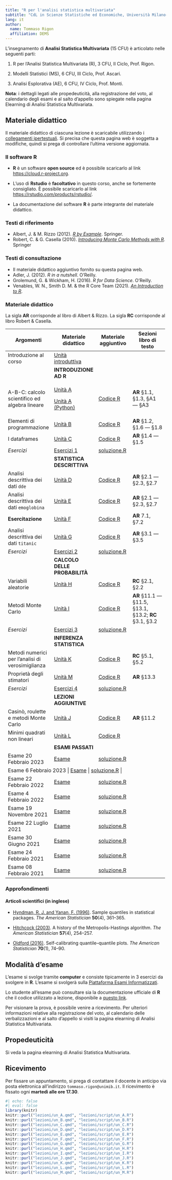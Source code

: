 ```yaml
---
title: "R per l'analisi statistica multivariata"
subtitle: "CdL in Scienze Statistiche ed Economiche, Università Milano-Bicocca"
lang: it
author:
  name: Tommaso Rigon
  affiliation: DEMS
---
```


L'insegnamento di **Analisi Statistica Multivariata** (15 CFU) è articolato nelle seguenti parti:

1.  R per l'Analisi Statistica Multivariata (R), 3 CFU, II Ciclo, Prof. Rigon.

2.  Modelli Statistici (MS), 6 CFU, III Ciclo, Prof. Ascari.

3.  Analisi Esplorativa (AE), 6 CFU, IV Ciclo, Prof. Monti.

**Nota**: i dettagli legati alle propedeuticità, alla registrazione del voto, al calendario degli esami e al salto d'appello sono spiegate nella pagina Elearning di Analisi Statistica Multivariata.

## Materiale didattico

Il materiale didattico di ciascuna lezione è scaricabile utilizzando i [collegamenti ipertestuali](). Si precisa che questa pagina web è soggetta a modifiche, quindi si prega di controllare l'ultima versione aggiornata.

### Il software R

-   **R** è un software **open source** ed è possibile scaricarlo al link <https://cloud.r-project.org>.

-   L'uso di **Rstudio** è **facoltativo** in questo corso, anche se fortemente consigliato. È possibile scaricarlo al link <https://rstudio.com/products/rstudio/>.

-   La documentazione del software **R** è parte integrante del materiale didattico.

### Testi di riferimento

-   Albert, J. & M. Rizzo (2012). [*R by Example*](https://link.springer.com/content/pdf/10.1007%2F978-1-4614-1365-3.pdf). Springer.\
-   Robert, C. & G. Casella (2010). [*Introducing Monte Carlo Methods with R*](https://link.springer.com/content/pdf/10.1007%2F978-1-4419-1576-4.pdf). Springer

### Testi di consultazione

-   Il materiale didattico aggiuntivo fornito su questa pagina web.
-   Adler, J. (2012). *R in a nutshell*. O'Reilly.
-   Grolemund, G. & Wickham, H. (2016). *R for Data Science*. O'Reilly.
-   Venables, W. N., Smith D. M. & the R Core Team (2021). [*An Introduction to R*](https://cran.r-project.org/doc/manuals/r-release/R-intro.pdf).

### Materiale didattico

La sigla **AR** corrisponde al libro di Albert & Rizzo. La sigla **RC** corrisponde al libro Robert & Casella.

+--------------------------------------------------+---------------------------------------------+---------------------------------------------+---------------------------------------------------------+
| Argomenti                                        | Materiale didattico                         | Materiale aggiuntivo                        | Sezioni libro di testo                                  |
+==================================================+=============================================+=============================================+=========================================================+
| Introduzione al corso                            | [Unità introduttiva](lezioni/un_intro.html) |                                             |                                                         |
+--------------------------------------------------+---------------------------------------------+---------------------------------------------+---------------------------------------------------------+
|                                                  | **INTRODUZIONE AD R**                       |                                             |                                                         |
+--------------------------------------------------+---------------------------------------------+---------------------------------------------+---------------------------------------------------------+
| A-B-C: calcolo scientifico ed algebra lineare    | [Unità A](lezioni/un_A.html)                | [Codice R](lezioni/script/un_A.R)           | **AR** §1.1, §1.3, §A1 --- §A3                          |
|                                                  |                                             |                                             |                                                         |
|                                                  | [Unità A (Python)](lezioni/un_py_A.html)    |                                             |                                                         |
+--------------------------------------------------+---------------------------------------------+---------------------------------------------+---------------------------------------------------------+
| Elementi di programmazione                       | [Unità B](lezioni/un_B.html)                | [Codice R](lezioni/script/un_B.R)           | **AR** §1.2, §1.6 --- §1.8                              |
+--------------------------------------------------+---------------------------------------------+---------------------------------------------+---------------------------------------------------------+
| I dataframes                                     | [Unità C](lezioni/un_C.html)                | [Codice R](lezioni/script/un_C.R)           | **AR** §1.4 --- §1.5                                    |
+--------------------------------------------------+---------------------------------------------+---------------------------------------------+---------------------------------------------------------+
| *Esercizi*                                       | [Esercizi 1](exe/es_1.html)                 | [soluzione.R](exe/es_1.R)                   |                                                         |
+--------------------------------------------------+---------------------------------------------+---------------------------------------------+---------------------------------------------------------+
|                                                  | **STATISTICA DESCRITTIVA**                  |                                             |                                                         |
+--------------------------------------------------+---------------------------------------------+---------------------------------------------+---------------------------------------------------------+
| Analisi descrittiva dei dati `dde`               | [Unità D](lezioni/un_D.html)                | [Codice R](lezioni/script/un_D.R)           | **AR** §2.1 --- §2.3, §2.7                              |
+--------------------------------------------------+---------------------------------------------+---------------------------------------------+---------------------------------------------------------+
| Analisi descrittiva dei dati `emoglobina`        | [Unità E](lezioni/un_E.html)                | [Codice R](lezioni/script/un_E.R)           | **AR** §2.1 --- §2.3, §2.7                              |
+--------------------------------------------------+---------------------------------------------+---------------------------------------------+---------------------------------------------------------+
| **Esercitazione**                                | [Unità F](lezioni/un_F.html)                | [Codice R](lezioni/script/un_F.R)           | **AR** 7.1, §7.2                                        |
+--------------------------------------------------+---------------------------------------------+---------------------------------------------+---------------------------------------------------------+
| Analisi descrittiva dei dati `titanic`           | [Unità G](lezioni/un_G.html)                | [Codice R](lezioni/script/un_G.R)           | **AR** §3.1 --- §3.5                                    |
+--------------------------------------------------+---------------------------------------------+---------------------------------------------+---------------------------------------------------------+
| *Esercizi*                                       | [Esercizi 2](exe/es_2.html)                 | [soluzione.R](exe/es_2.R)                   |                                                         |
+--------------------------------------------------+---------------------------------------------+---------------------------------------------+---------------------------------------------------------+
|                                                  | **CALCOLO DELLE PROBABILITÀ**               |                                             |                                                         |
+--------------------------------------------------+---------------------------------------------+---------------------------------------------+---------------------------------------------------------+
| Variabili aleatorie                              | [Unità H](lezioni/un_H.html)                | [Codice R](lezioni/script/un_H.R)           | **RC** §2.1, §2.2                                       |
+--------------------------------------------------+---------------------------------------------+---------------------------------------------+---------------------------------------------------------+
| Metodi Monte Carlo                               | [Unità I](lezioni/un_I.html)                | [Codice R](lezioni/script/un_I.R)           | **AR** §11.1 --- §11.5, §13.1, §13.2; **RC** §3.1, §3.2 |
+--------------------------------------------------+---------------------------------------------+---------------------------------------------+---------------------------------------------------------+
| *Esercizi*                                       | [Esercizi 3](exe/es_3.html)                 | [soluzione.R](exe/es_3.R)                   |                                                         |
+--------------------------------------------------+---------------------------------------------+---------------------------------------------+---------------------------------------------------------+
|                                                  | **INFERENZA STATISTICA**                    |                                             |                                                         |
+--------------------------------------------------+---------------------------------------------+---------------------------------------------+---------------------------------------------------------+
| Metodi numerici per l'analisi di verosimiglianza | [Unità K](lezioni/un_K.html)                | [Codice R](lezioni/script/un_K.R)           | **RC** §5.1, §5.2                                       |
+--------------------------------------------------+---------------------------------------------+---------------------------------------------+---------------------------------------------------------+
| Proprietà degli stimatori                        | [Unità M](lezioni/un_M.html)                | [Codice R](lezioni/script/un_M.R)           | **AR** §13.3                                            |
+--------------------------------------------------+---------------------------------------------+---------------------------------------------+---------------------------------------------------------+
| *Esercizi*                                       | [Esercizi 4](exe/es_4.html)                 | [soluzione.R](exe/es_4.R)                   |                                                         |
+--------------------------------------------------+---------------------------------------------+---------------------------------------------+---------------------------------------------------------+
|                                                  | **LEZIONI AGGIUNTIVE**                      |                                             |                                                         |
+--------------------------------------------------+---------------------------------------------+---------------------------------------------+---------------------------------------------------------+
| Casinò, roulette e metodi Monte Carlo            | [Unità J](lezioni/un_J.html)                | [Codice R](lezioni/script/un_J.R)           | **AR** §11.2                                            |
+--------------------------------------------------+---------------------------------------------+---------------------------------------------+---------------------------------------------------------+
| Minimi quadrati non lineari                      | [Unità L](lezioni/un_L.html)                | [Codice R](lezioni/script/un_L.R)           |                                                         |
+--------------------------------------------------+---------------------------------------------+---------------------------------------------+---------------------------------------------------------+
|                                                  | **ESAMI PASSATI**                           |                                             |                                                         |
+--------------------------------------------------+---------------------------------------------+---------------------------------------------+---------------------------------------------------------+
| Esame 20 Febbraio 2023                           | [Esame](esami/esame_20_02_2023.html)        | [soluzione.R](esami/soluzione_20_02_2023.R) |       
+--------------------------------------------------+---------------------------------------------+---------------------------------------------+---------------------------------------------------------+
| Esame 6 Febbraio 2023                           | [Esame](esami/esame_06_02_2023.html)        | [soluzione.R](esami/soluzione_06_02_2023.R) |       
+--------------------------------------------------+---------------------------------------------+---------------------------------------------+---------------------------------------------------------+
| Esame 22 Febbraio 2022                           | [Esame](esami/esame_22_02_2022.html)        | [soluzione.R](esami/soluzione_22_02_2022.R) |                                                         |
+--------------------------------------------------+---------------------------------------------+---------------------------------------------+---------------------------------------------------------+
| Esame 4 Febbraio 2022                            | [Esame](esami/esame_04_02_2022.html)        | [soluzione.R](esami/soluzione_04_02_2022.R) |                                                         |
+--------------------------------------------------+---------------------------------------------+---------------------------------------------+---------------------------------------------------------+
| Esame 19 Novembre 2021                           | [Esame](esami/esame_19_11_2021.html)        | [soluzione.R](esami/soluzione_19_11_2021.R) |                                                         |
+--------------------------------------------------+---------------------------------------------+---------------------------------------------+---------------------------------------------------------+
| Esame 22 Luglio 2021                             | [Esame](esami/esame_22_07_2021.html)        | [soluzione.R](esami/soluzione_22_07_2021.R) |                                                         |
+--------------------------------------------------+---------------------------------------------+---------------------------------------------+---------------------------------------------------------+
| Esame 30 Giugno 2021                             | [Esame](esami/esame_30_06_2021.html)        | [soluzione.R](esami/soluzione_30_06_2021.R) |                                                         |
+--------------------------------------------------+---------------------------------------------+---------------------------------------------+---------------------------------------------------------+
| Esame 24 Febbraio 2021                           | [Esame](esami/esame_24_02_2021.html)        | [soluzione.R](esami/soluzione_24_02_2021.R) |                                                         |
+--------------------------------------------------+---------------------------------------------+---------------------------------------------+---------------------------------------------------------+
| Esame 08 Febbraio 2021                           | [Esame](esami/esame_08_02_2021.html)        | [soluzione.R](esami/soluzione_08_02_2021.R) |                                                         |
+--------------------------------------------------+---------------------------------------------+---------------------------------------------+---------------------------------------------------------+

### Approfondimenti

#### Articoli scientifici (in inglese)

-   [Hyndman, R. J. and Yanan, F. (1996)](approfondimenti/Hyndman1996.pdf). Sample quantiles in statistical packages. *The American Statistician* **50**(4), 361--365.

-   [Hitchcock (2003)](approfondimenti/Hitchcock2003.pdf). A history of the Metropolis-Hastings algorithm. *The American Statistician* **57**(4), 254--257.

-   [Oldford (2016)](approfondimenti/Oldford2016.pdf). Self-calibrating quantile--quantile plots. *The American Statistician* **70**(1), 74--90.

## Modalità d'esame

L'esame si svolge tramite **computer** e consiste tipicamente in $3$ esercizi da svolgere in **R**. L'esame si svolgerà sulla [Piattaforma Esami Informatizzati](https://esamionline.elearning.unimib.it/login/index.php).

Lo studente all'esame può consultare sia la documentazione ufficiale di **R** che il codice utilizzato a lezione, disponibile a [questo link](lezioni/script.zip).

Per visionare la prova, è possibile venire a ricevimento. Per ulteriori informazioni relative alla registrazione del voto, al calendario delle verbalizzazioni e al salto d'appello si visiti la pagina elearning di Analisi Statistica Multivariata.

## Propedeuticità

Si veda la pagina elearning di Analisi Statistica Multivariata.

## Ricevimento

Per fissare un appuntamento, si prega di contattare il docente in anticipo via posta elettronica all'indirizzo `tommaso.rigon@unimib.it`. Il ricevimento è fissato ogni **martedì alle ore 17.30**.

```r
#| echo: false
#| eval: false
library(knitr)
knitr::purl("lezioni/un_A.qmd", "lezioni/script/un_A.R")
knitr::purl("lezioni/un_B.qmd", "lezioni/script/un_B.R")
knitr::purl("lezioni/un_C.qmd", "lezioni/script/un_C.R")
knitr::purl("lezioni/un_D.qmd", "lezioni/script/un_D.R")
knitr::purl("lezioni/un_E.qmd", "lezioni/script/un_E.R")
knitr::purl("lezioni/un_F.qmd", "lezioni/script/un_F.R")
knitr::purl("lezioni/un_G.qmd", "lezioni/script/un_G.R")
knitr::purl("lezioni/un_H.qmd", "lezioni/script/un_H.R")
knitr::purl("lezioni/un_I.qmd", "lezioni/script/un_I.R")
knitr::purl("lezioni/un_J.qmd", "lezioni/script/un_J.R")
knitr::purl("lezioni/un_K.qmd", "lezioni/script/un_K.R")
knitr::purl("lezioni/un_L.qmd", "lezioni/script/un_L.R")
knitr::purl("lezioni/un_M.qmd", "lezioni/script/un_M.R")
```

